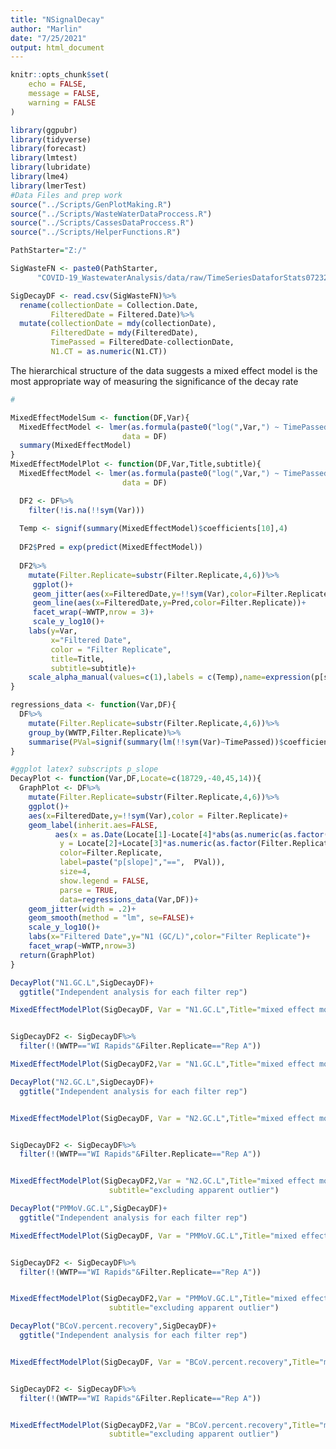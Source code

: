 ```yaml
---
title: "NSignalDecay"
author: "Marlin"
date: "7/25/2021"
output: html_document
---
```

```r
knitr::opts_chunk$set(
	echo = FALSE,
	message = FALSE,
	warning = FALSE
)
```

```r
library(ggpubr)
library(tidyverse)
library(forecast)
library(lmtest)
library(lubridate)
library(lme4)
library(lmerTest)
#Data Files and prep work
source("../Scripts/GenPlotMaking.R")
source("../Scripts/WasteWaterDataProccess.R")
source("../Scripts/CassesDataProccess.R")
source("../Scripts/HelperFunctions.R")
```

```r
PathStarter="Z:/"

SigWasteFN <- paste0(PathStarter,
      "COVID-19_WastewaterAnalysis/data/raw/TimeSeriesDataforStats072321.csv")

SigDecayDF <- read.csv(SigWasteFN)%>%
  rename(collectionDate = Collection.Date,
         FilteredDate = Filtered.Date)%>%
  mutate(collectionDate = mdy(collectionDate), 
         FilteredDate = mdy(FilteredDate),
         TimePassed = FilteredDate-collectionDate,
         N1.CT = as.numeric(N1.CT))

```




The hierarchical structure of the data suggests a mixed effect model is the most appropriate way of measuring the significance of the decay rate

```r
#

MixedEffectModelSum <- function(DF,Var){
  MixedEffectModel <- lmer(as.formula(paste0("log(",Var,") ~ TimePassed +   (1|WWTP:Filter.Replicate)")),
                         data = DF)
  summary(MixedEffectModel)
}
MixedEffectModelPlot <- function(DF,Var,Title,subtitle){
  MixedEffectModel <- lmer(as.formula(paste0("log(",Var,") ~ TimePassed +   (1|WWTP:Filter.Replicate)")),
                         data = DF)

  DF2 <- DF%>%
    filter(!is.na(!!sym(Var)))
  
  Temp <- signif(summary(MixedEffectModel)$coefficients[10],4)
                                    
  DF2$Pred = exp(predict(MixedEffectModel))
  
  DF2%>%
    mutate(Filter.Replicate=substr(Filter.Replicate,4,6))%>%
     ggplot()+
     geom_jitter(aes(x=FilteredDate,y=!!sym(Var),color=Filter.Replicate,alpha=as.character(Temp)),width = .2)+
     geom_line(aes(x=FilteredDate,y=Pred,color=Filter.Replicate))+
     facet_wrap(~WWTP,nrow = 3)+
     scale_y_log10()+
    labs(y=Var,
         x="Filtered Date",
         color = "Filter Replicate",
         title=Title,
         subtitle=subtitle)+
    scale_alpha_manual(values=c(1),labels = c(Temp),name=expression(p[slope]),guide = 'legend')
}

regressions_data <- function(Var,DF){
  DF%>%
    mutate(Filter.Replicate=substr(Filter.Replicate,4,6))%>%
    group_by(WWTP,Filter.Replicate)%>%
    summarise(PVal=signif(summary(lm(!!sym(Var)~TimePassed))$coefficients[8], digits = 3))
}

#ggplot latex? subscripts p_slope
DecayPlot <- function(Var,DF,Locate=c(18729,-40,45,14)){
  GraphPlot <- DF%>%
    mutate(Filter.Replicate=substr(Filter.Replicate,4,6))%>%
    ggplot()+
    aes(x=FilteredDate,y=!!sym(Var),color = Filter.Replicate)+
    geom_label(inherit.aes=FALSE, 
          aes(x = as.Date(Locate[1]-Locate[4]*abs(as.numeric(as.factor(WWTP))-2)),
           y = Locate[2]+Locate[3]*as.numeric(as.factor(Filter.Replicate)),
           color=Filter.Replicate, 
           label=paste("p[slope]","==",  PVal)),
           size=4,
           show.legend = FALSE,
           parse = TRUE,
           data=regressions_data(Var,DF))+
    geom_jitter(width = .2)+
    geom_smooth(method = "lm", se=FALSE)+
    scale_y_log10()+
    labs(x="Filtered Date",y="N1 (GC/L)",color="Filter Replicate")+
    facet_wrap(~WWTP,nrow=3)
  return(GraphPlot)
}

```


```r
DecayPlot("N1.GC.L",SigDecayDF)+
  ggtitle("Independent analysis for each filter rep")

MixedEffectModelPlot(SigDecayDF, Var = "N1.GC.L",Title="mixed effect model estimating common slope",subtitle="")


SigDecayDF2 <- SigDecayDF%>%
  filter(!(WWTP=="WI Rapids"&Filter.Replicate=="Rep A"))

MixedEffectModelPlot(SigDecayDF2,Var = "N1.GC.L",Title="mixed effect model estimating common slope",  subtitle="excluding apparent outlier")
```


```r
DecayPlot("N2.GC.L",SigDecayDF)+
  ggtitle("Independent analysis for each filter rep")


MixedEffectModelPlot(SigDecayDF, Var = "N2.GC.L",Title="mixed effect model estimating common slope",subtitle="")


SigDecayDF2 <- SigDecayDF%>%
  filter(!(WWTP=="WI Rapids"&Filter.Replicate=="Rep A"))


MixedEffectModelPlot(SigDecayDF2,Var = "N2.GC.L",Title="mixed effect model estimating common slope",
                      subtitle="excluding apparent outlier")
```

```r
DecayPlot("PMMoV.GC.L",SigDecayDF)+
  ggtitle("Independent analysis for each filter rep")

MixedEffectModelPlot(SigDecayDF, Var = "PMMoV.GC.L",Title="mixed effect model estimating common slope",subtitle="")


SigDecayDF2 <- SigDecayDF%>%
  filter(!(WWTP=="WI Rapids"&Filter.Replicate=="Rep A"))


MixedEffectModelPlot(SigDecayDF2,Var = "PMMoV.GC.L",Title="mixed effect model estimating common slope",
                      subtitle="excluding apparent outlier")
```

```r
DecayPlot("BCoV.percent.recovery",SigDecayDF)+
  ggtitle("Independent analysis for each filter rep")


MixedEffectModelPlot(SigDecayDF, Var = "BCoV.percent.recovery",Title="mixed effect model estimating common slope",subtitle="")


SigDecayDF2 <- SigDecayDF%>%
  filter(!(WWTP=="WI Rapids"&Filter.Replicate=="Rep A"))


MixedEffectModelPlot(SigDecayDF2,Var = "BCoV.percent.recovery",Title="mixed effect model estimating common slope",
                      subtitle="excluding apparent outlier")
```